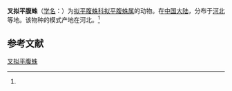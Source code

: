 {{Speciesbox
| name = 叉拟平腹蛛
| status = 
| status_system = 
| image = 
| genus = Zodarion
| species = furcum
| authority = (Zhu, 1988)<ref name='id14291'>{{cite web| url =http://www.bioinfo.cn/db05/BjdwSpecies.php?action=view&id=14291| title =叉拟平腹蛛| work =《中国动物物种编目数据库》| publisher =中国科学院微生物研究所| author =中国科学院动物研究所| accessdate =2009-04-28| deadurl =yes| archiveurl =https://web.archive.org/web/20160305035654/http://www.bioinfo.cn/db05/BjdwSpecies.php?action=view&id=14291| archivedate =2016-03-05}}</ref>
| synonyms = ''Zodarium furcum''
}}

'''叉拟平腹蛛'''（[[学名|学名]]：{{lang|la|''Zodarion furcum''}}）为[[拟平腹蛛科|拟平腹蛛科]][[拟平腹蛛属|拟平腹蛛属]]的动物。在[[中国大陆|中国大陆]]，分布于[[河北|河北]]等地。该物种的模式产地在河北。<ref name='id14291'/>

== 参考文献 ==
{{reflist}}

{{Wikispecies|Zodarion furcum}}

[[Category:拟平腹蛛属|叉拟平腹蛛]]


{{蜘蛛小作品}}